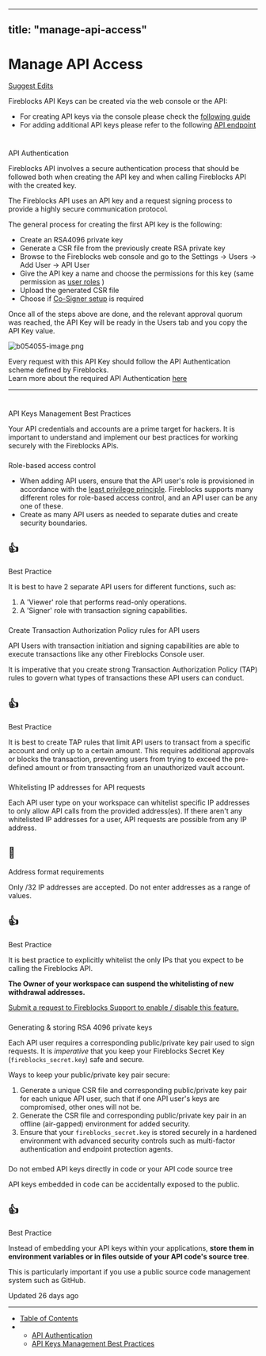---
  title: "manage-api-access"
  ---
  
  # Manage API Access

[Suggest Edits](/edit/manage-api-keys)

Fireblocks API Keys can be created via the web console or the API:

*   For creating API keys via the console please check the [following guide](https://support.fireblocks.io/hc/en-us/articles/4407823826194-Adding-new-API-users)
*   For adding additional API keys please refer to the following [API endpoint](/reference/createapiuser)

  

# 

API Authentication

[](#api-authentication)

Fireblocks API involves a secure authentication process that should be followed both when creating the API key and when calling Fireblocks API with the created key.

The Fireblocks API uses an API key and a request signing process to provide a highly secure communication protocol.

The general process for creating the first API key is the following:

*   Create an RSA4096 private key
*   Generate a CSR file from the previously create RSA private key
*   Browse to the Fireblocks web console and go to the Settings -> Users -> Add User -> API User
*   Give the API key a name and choose the permissions for this key (same permission as [user roles](/docs/manage-users) )
*   Upload the generated CSR file
*   Choose if [Co-Signer setup](/docs/deploy-api-co-signer) is required

Once all of the steps above are done, and the relevant approval quorum was reached, the API Key will be ready in the Users tab and you copy the API Key value.

![](https://files.readme.io/ec6254d-b054055-image.png "b054055-image.png")

  

Every request with this API Key should follow the API Authentication scheme defined by Fireblocks.  
Learn more about the required API Authentication [here](/reference/signing-a-request-jwt-structure)

  

* * *

  

# 

API Keys Management Best Practices

[](#api-keys-management-best-practices)

Your API credentials and accounts are a prime target for hackers. It is important to understand and implement our best practices for working securely with the Fireblocks APIs.

### 

Role-based access control

[](#role-based-access-control)

*   When adding API users, ensure that the API user's role is provisioned in accordance with the [least privilege principle](https://www.cisa.gov/uscert/bsi/articles/knowledge/principles/least-privilege). Fireblocks supports many different roles for role-based access control, and an API user can be any one of these.
*   Create as many API users as needed to separate duties and create security boundaries.

<Tip>

## 👍

Best Practice

It is best to have 2 separate API users for different functions, such as:

1.  A 'Viewer' role that performs read-only operations.
2.  A 'Signer' role with transaction signing capabilities.

</Tip>

### 

Create Transaction Authorization Policy rules for API users

[](#create-transaction-authorization-policy-rules-for-api-users)

API Users with transaction initiation and signing capabilities are able to execute transactions like any other Fireblocks Console user.

It is imperative that you create strong Transaction Authorization Policy (TAP) rules to govern what types of transactions these API users can conduct.

<Tip>

## 👍

Best Practice

It is best to create TAP rules that limit API users to transact from a specific account and only up to a certain amount. This requires additional approvals or blocks the transaction, preventing users from trying to exceed the pre-defined amount or from transacting from an unauthorized vault account.

</Tip>

### 

Whitelisting IP addresses for API requests

[](#whitelisting-ip-addresses-for-api-requests)

Each API user type on your workspace can whitelist specific IP addresses to only allow API calls from the provided address(es). If there aren't any whitelisted IP addresses for a user, API requests are possible from any IP address.

<Warning>

## 🚧

Address format requirements

Only /32 IP addresses are accepted. Do not enter addresses as a range of values.

</Warning><Tip>

## 👍

Best Practice

It is best practice to explicitly whitelist the only IPs that you expect to be calling the Fireblocks API.

**The Owner of your workspace can suspend the whitelisting of new withdrawal addresses.**

[Submit a request to Fireblocks Support to enable / disable this feature.](https://support.fireblocks.io/hc/en-us/requests/new)

</Tip>

### 

Generating & storing RSA 4096 private keys

[](#generating--storing-rsa-4096-private-keys)

Each API user requires a corresponding public/private key pair used to sign requests. It is _imperative_ that you keep your Fireblocks Secret Key (`fireblocks_secret.key`) safe and secure.

Ways to keep your public/private key pair secure:

1.  Generate a unique CSR file and corresponding public/private key pair for each unique API user, such that if one API user's keys are compromised, other ones will not be.
2.  Generate the CSR file and corresponding public/private key pair in an offline (air-gapped) environment for added security.
3.  Ensure that your `fireblocks_secret.key` is stored securely in a hardened environment with advanced security controls such as multi-factor authentication and endpoint protection agents.

### 

Do not embed API keys directly in code or your API code source tree

[](#do-not-embed-api-keys-directly-in-code-or-your-api-code-source-tree)

API keys embedded in code can be accidentally exposed to the public.

<Tip>

## 👍

Best Practice

Instead of embedding your API keys within your applications, **store them in environment variables or in files outside of your API code's source tree**.

This is particularly important if you use a public source code management system such as GitHub.

</Tip>

Updated 26 days ago

* * *

*   [Table of Contents](#)
*   *   [API Authentication](#api-authentication)
    *   [API Keys Management Best Practices](#api-keys-management-best-practices)